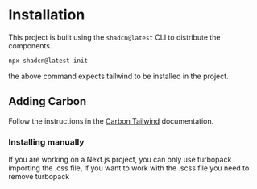# Installation

This project is built using the `shadcn@latest` CLI to distribute the components.

```bash
npx shadcn@latest init
```

the above command expects tailwind to be installed in the project.

## Adding Carbon

Follow the instructions in the [Carbon Tailwind](https://carbon.sage.com/docs/tailwind) documentation.


### Installing manually

If you are working on a Next.js project, you can only use turbopack importing the .css file, if you want to work with the .scss file you need to remove turbopack

